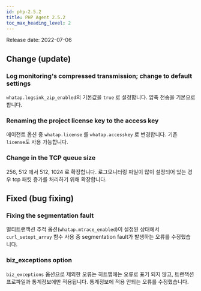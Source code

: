```yaml
---
id: php-2.5.2
title: PHP Agent 2.5.2
toc_max_heading_level: 2
---
```



Release date: 2022-07-06

## Change (update)

### Log monitoring's compressed transmission; change to default settings

`whatap.logsink_zip_enabled`의 기본값을 `true` 로 설정합니다. 압축 전송을 기본으로 합니다. 

### Renaming the project license key to the access key

에이전트 옵션 중 `whatap.license` 를 `whatap.accesskey` 로 변경합니다. 기존 `license`도 사용 가능합니다.

### Change in the TCP queue size

256, 512 에서 512, 1024 로 확장합니다. 로그모니터링 파일이 많이 설정되어 있는 경우 tcp 패킷 증가를 처리하기 위해 확장합니다. 

## Fixed (bug fixing)

### Fixing the segmentation fault

멀티트랜잭션 추적 옵션(`whatap.mtrace_enabled`)이 설정된 상태에서 `curl_setopt_array` 함수 사용 중 segmentation fault가 발생하는 오류를 수정했습니다. 

### biz_exceptions option

`biz_exceptions` 옵션으로 제외한 오류는 히트맵에는 오류로 표기 되지 않고, 트랜잭션 프로파일과 통계정보에만 적용됩니다. 통계정보에 적용 안되는 오류를 수정했습니다. 
